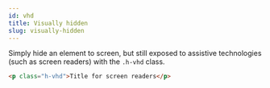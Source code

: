 ```yaml
---
id: vhd
title: Visually hidden
slug: visually-hidden
---
```



<Version version="1.0.0" source="glsass-helpers/_helpers.vhd.scss" />

Simply hide an element to screen, but still exposed to assistive technologies
(such as screen readers) with the `.h-vhd` class.

```html
<p class="h-vhd">Title for screen readers</p>
```
